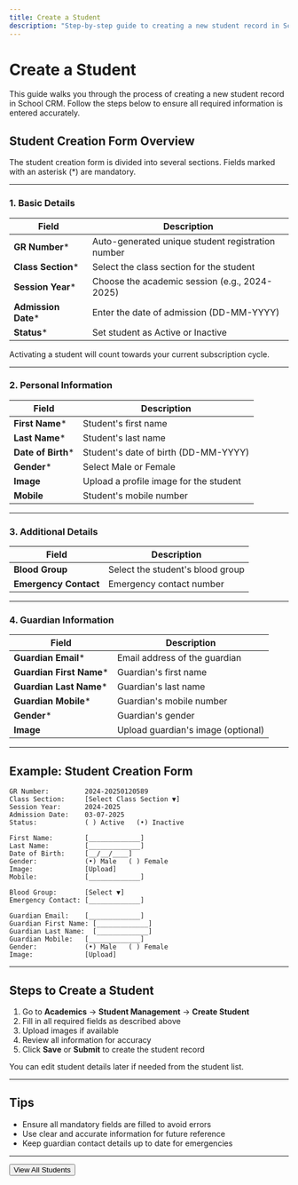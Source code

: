 ```yaml
---
title: Create a Student
description: "Step-by-step guide to creating a new student record in School CRM"
---
```


# Create a Student

This guide walks you through the process of creating a new student record in School CRM. Follow the steps below to ensure all required information is entered accurately.

## Student Creation Form Overview

The student creation form is divided into several sections. Fields marked with an asterisk (*) are mandatory.

---

### 1. Basic Details

| Field            | Description                                      |
|------------------|--------------------------------------------------|
| **GR Number***   | Auto-generated unique student registration number|
| **Class Section*** | Select the class section for the student        |
| **Session Year*** | Choose the academic session (e.g., 2024-2025)   |
| **Admission Date*** | Enter the date of admission (DD-MM-YYYY)      |
| **Status***      | Set student as Active or Inactive                |

<Callout type="warning">
  Activating a student will count towards your current subscription cycle.
</Callout>

---

### 2. Personal Information

| Field            | Description                                      |
|------------------|--------------------------------------------------|
| **First Name***  | Student's first name                             |
| **Last Name***   | Student's last name                              |
| **Date of Birth*** | Student's date of birth (DD-MM-YYYY)           |
| **Gender***      | Select Male or Female                            |
| **Image**        | Upload a profile image for the student           |
| **Mobile**       | Student's mobile number                          |

---

### 3. Additional Details

| Field                | Description                                   |
|----------------------|-----------------------------------------------|
| **Blood Group**      | Select the student's blood group              |
| **Emergency Contact**| Emergency contact number                      |

---

### 4. Guardian Information

| Field                | Description                                   |
|----------------------|-----------------------------------------------|
| **Guardian Email***  | Email address of the guardian                 |
| **Guardian First Name*** | Guardian's first name                      |
| **Guardian Last Name***  | Guardian's last name                       |
| **Guardian Mobile*** | Guardian's mobile number                      |
| **Gender***          | Guardian's gender                             |
| **Image**            | Upload guardian's image (optional)            |

---

## Example: Student Creation Form

```plaintext
GR Number:         2024-20250120589
Class Section:     [Select Class Section ▼]
Session Year:      2024-2025
Admission Date:    03-07-2025
Status:            ( ) Active   (•) Inactive

First Name:        [_____________]
Last Name:         [_____________]
Date of Birth:     [__/__/____]
Gender:            (•) Male   ( ) Female
Image:             [Upload]
Mobile:            [_____________]

Blood Group:       [Select ▼]
Emergency Contact: [_____________]

Guardian Email:    [_____________]
Guardian First Name: [_____________]
Guardian Last Name:  [_____________]
Guardian Mobile:   [_____________]
Gender:            (•) Male   ( ) Female
Image:             [Upload]
```

---

## Steps to Create a Student

1. Go to **Academics** → **Student Management** → **Create Student**
2. Fill in all required fields as described above
3. Upload images if available
4. Review all information for accuracy
5. Click **Save** or **Submit** to create the student record

<Callout type="info">
  You can edit student details later if needed from the student list.
</Callout>

---

## Tips
- Ensure all mandatory fields are filled to avoid errors
- Use clear and accurate information for future reference
- Keep guardian contact details up to date for emergencies

---

<Button href="/list-students-roll-numbers" variant="primary">
  View All Students
</Button> 